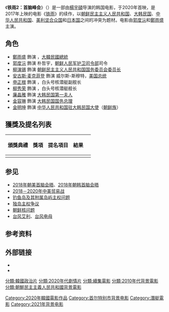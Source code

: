 {{noteTA
|G1=Movie
|G2=Show
|G3=Korea
|1=zh-tw:鋼鐵雨：深潛行動;zh-cn:铁雨2：首脑峰会;zh-hk:鋼鐵雨2：核戰危機;
|2=zh-tw:鋼鐵雨;zh-cn:铁雨;zh-hk:鋼鐵雨;
|3=zh-tw:深潛行動;zh-cn:首脑峰会;zh-hk:核戰危機;
}}
{{Infobox film
| name           = 铁雨2: 首脑峰会
| image          = Steel Rain 2 Poster.jpg
| caption        = 电影海报
| film name      = {{Film name
| hangul         = 강철비 2: 정상회담
| hanja          = 鋼鐵비 2: 頂上會談
| rr             = Gangcheolbi 2: Jeongsang-hoedam}}
| director       = [[楊宇碩|楊宇碩]]
| producer       = {{hlist|}}
| screenplay     = {{hlist|楊宇碩}}
| starring       = {{hlist|[[鄭雨盛|鄭雨盛]]|[[郭度沅|郭度沅]]}}
| music          = 金大成
| cinematography = 金大成
| editing        = 김상범
| studio         = Studio Genius Woojeung<ref>{{cite web|url=http://www.koreanfilm.or.kr/eng/films/index/company.jsp?companyCd=20204661|title=Companies Directory: STUDIOGENIUSWOOJEUNG CO., LTD|website=KoBiz -Korean Film Biz Zone|access-date=2020-08-20|archive-date=2021-05-06|archive-url=https://web.archive.org/web/20210506093852/https://koreanfilm.or.kr/eng/films/index/company.jsp?companyCd=20204661|dead-url=no}}</ref>
| distributor    = {{tsl|en|Lotte Entertainment|乐天娱乐}}
| released       = {{film date|2020|07|29|韩国、台灣|2020|09|24|香港}}
| runtime        = 132分鐘
| country        = 韩国
| language       = 韓語
| budget         = 
| gross          = {{USD|}}<ref>{{cite web|title=Steel Rain 2: Summit (2020)|url=https://en.wikipedia.org/wiki/Steel_Rain_2:_Summit|access-date=2020-08-20|archive-date=2021-05-14|archive-url=https://web.archive.org/web/20210514143142/https://en.wikipedia.org/wiki/Steel_Rain_2:_Summit|dead-url=no}}</ref>
| preceded_by   = [[铁雨|铁雨]]
| cn_name       = 铁雨2：首脑峰会
| hk_name       = 鋼鐵雨2：核戰危機
| tw_name       = 鋼鐵雨：深潛行動
}}

《'''铁雨2：首脑峰会'''》（{{lang-ko|강철비 2: 정상회담/鋼鐵비 2: 頂上會談}}）是一部由[[楊宇碩|楊宇碩]]导演的韩国电影，于2020年首映，是2017年上映的电影《[[铁雨|铁雨]]》的续作，以[[朝鲜民主主义人民共和国|朝鲜民主主义人民共和国]]、[[大韩民国|大韩民国]]、[[中华人民共和国|中华人民共和国]]、[[美利坚合众国|美利坚合众国]]和[[日本国|日本国]]之间的冲突为题材。电影由[[郭度沅|郭度沅]]和[[鄭雨盛|鄭雨盛]]主演。

==角色==
{{Div col|cols=2}}
*[[鄭雨盛|鄭雨盛]] 飾演 {{kor|韓京冀|link=no}}，[[大韓民國總統|大韓民國總統]]
*[[郭度沅|郭度沅]] 飾演 朴哲宇，[[朝鲜人民军|朝鲜人民军]][[护卫司令部|护卫司令部]]司令
*[[柳演锡|柳演锡]] 飾演 [[朝鲜民主主义人民共和国国务委员会委员长|朝鲜民主主义人民共和国国务委员会委员长]]
*[[安古斯·麦克菲登|安古斯·麦克菲登]] 飾演 威尔斯-斯穆特，[[美国总统|美国总统]]
*[[申正根|申正根]] 飾演 {{kor|張基石|link=no}}，白头号核潜艇副舰长
*[[柳秀荣|柳秀荣]] 飾演 {{kor|박철우|link=no}}，白头号核潜艇舰长
*[[廉晶雅|廉晶雅]] 飾演 [[大韩民国第一夫人|大韩民国第一夫人]]
*[[金容琳|金容琳]] 飾演 [[大韩民国国务总理|大韩民国国务总理]]
*[[金明坤|金明坤]] 飾演 [[中国驻朝鲜/韩国大使列表|中华人民共和国驻大韩民国大使]]（[[中国朝鲜族|朝鲜族]]）

{{Div col end}}

==獲獎及提名列表==
{| class="wikitable"
!頒獎典禮||獎項||提名項目||結果||{{Abbr|參|參考資料}}
|-
| ||  ||||||
|}
==参见==
* [[2018年朝美首脑会晤|2018年朝美首脑会晤]]、[[2018年朝韩首脑会晤|2018年朝韩首脑会晤]]
* [[2018－2020年中美贸易战|2018－2020年中美贸易战]]
* [[钓鱼岛及其附属岛屿主权问题|钓鱼岛及其附属岛屿主权问题]]
* [[独岛主权争议|独岛主权争议]]
* [[朝鲜核问题|朝鲜核问题]]
* [[台风艾利|台风艾利]]、[[台风电母|台风电母]]

==参考资料==
<references/>

==外部链接==
*{{IMDb title|tt10516176}}
* {{douban|30479644}}

[[Category:2020年韓國電影作品|Category:2020年韓國電影作品]]
[[分類:韓國政治片|分類:韓國政治片]]
[[分類:2020年代劇情片|分類:2020年代劇情片]]
[[分類:續集電影|分類:續集電影]]
[[分類:2010年代背景電影|分類:2010年代背景電影]]
[[Category:首尔特别市背景电影|Category:首尔特别市背景电影]]
[[分類:朝鮮民主主義人民共和國背景電影|分類:朝鮮民主主義人民共和國背景電影]]
[[Category:潛艇電影|Category:潛艇電影]]
[[Category:2021年背景电影|Category:2021年背景电影]]